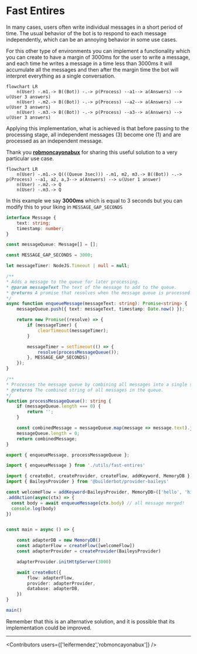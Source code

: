 

# Fast Entires

In many cases, users often write individual messages in a short period of time. The usual behavior of the bot is to respond to each message independently, which can be an annoying behavior in some use cases.

For this other type of environments you can implement a functionality which you can create to have a margin of 3000ms for the user to write a message, and each time he writes a message in a time less than 3000ms it will accumulate all the messages and then after the margin time the bot will interpret everything as a single conversation.

```mermaid
flowchart LR
    n(User) -.m1.-> B((Bot)) -.-> p(Process) --a1--> a(Answers) --> u(User 3 answers)
    n(User) -.m2.-> B((Bot)) -.-> p(Process) --a2--> a(Answers) --> u(User 3 answers)
    n(User) -.m3.-> B((Bot)) -.-> p(Process) --a3--> a(Answers) --> u(User 3 answers)
```

Applying this implementation, what is achieved is that before passing to the processing stage, all independent messages (3) become one (1) and are processed as an independent message.

Thank you __[robmoncayonabux](https://github.com/robmoncayonabux)__ for sharing this useful solution to a very particular use case.

```mermaid
flowchart LR
    n(User) -.m1.-> Q(((Queue 3sec))) -.m1, m2, m3.-> B((Bot)) -.-> p(Process) --a1, a2, a,3--> a(Answers) --> u(User 1 answer)
    n(User) -.m2.-> Q
    n(User) -.m3.-> Q
```

In this example we say __3000ms__ which is equal to 3 seconds but you can modify this to your liking in `MESSAGE_GAP_SECONDS`

<CodeGroup>

```ts {{ title: 'fast-entires.ts' }}
interface Message {
    text: string;
    timestamp: number;
}

const messageQueue: Message[] = [];

const MESSAGE_GAP_SECONDS = 3000;

let messageTimer: NodeJS.Timeout | null = null;

/**
* Adds a message to the queue for later processing.
* @param messageText The text of the message to add to the queue.
* @returns A promise that resolves when the message queue is processed.
*/
async function enqueueMessage(messageText: string): Promise<string> {
    messageQueue.push({ text: messageText, timestamp: Date.now() });

    return new Promise((resolve) => {
        if (messageTimer) {
            clearTimeout(messageTimer);
        }

        messageTimer = setTimeout(() => {
            resolve(processMessageQueue());
        }, MESSAGE_GAP_SECONDS);
    });
}

/**
* Processes the message queue by combining all messages into a single string and clearing the queue.
* @returns The combined string of all messages in the queue.
*/
function processMessageQueue(): string {
    if (messageQueue.length === 0) {
        return '';
    }

    const combinedMessage = messageQueue.map(message => message.text).join(" ");
    messageQueue.length = 0;
    return combinedMessage;
}

export { enqueueMessage, processMessageQueue };

```
```ts {{ title: 'app.ts' }}
import { enqueueMessage } from './utils/fast-entires'

import { createBot, createProvider, createFlow, addKeyword, MemoryDB } from '@builderbot/bot'
import { BaileysProvider } from '@builderbot/provider-baileys'

const welcomeFlow = addKeyword<BaileysProvider, MemoryDB>(['hello', 'hi'])
.addAction(async(ctx) => {
  const body = await enqueueMessage(ctx.body) // all message merged!
  console.log(body)
})


const main = async () => {

    const adapterDB = new MemoryDB()
    const adapterFlow = createFlow([welcomeFlow])
    const adapterProvider = createProvider(BaileysProvider)

    adapterProvider.initHttpServer(3000)

    await createBot({
        flow: adapterFlow,
        provider: adapterProvider,
        database: adapterDB,
    })
}

main()
```
</CodeGroup>

Remember that this is an alternative solution, and it is possible that its implementation could be improved.

----

<Guides />

<Resources />

<Contributors users={['leifermendez','robmoncayonabux']} />